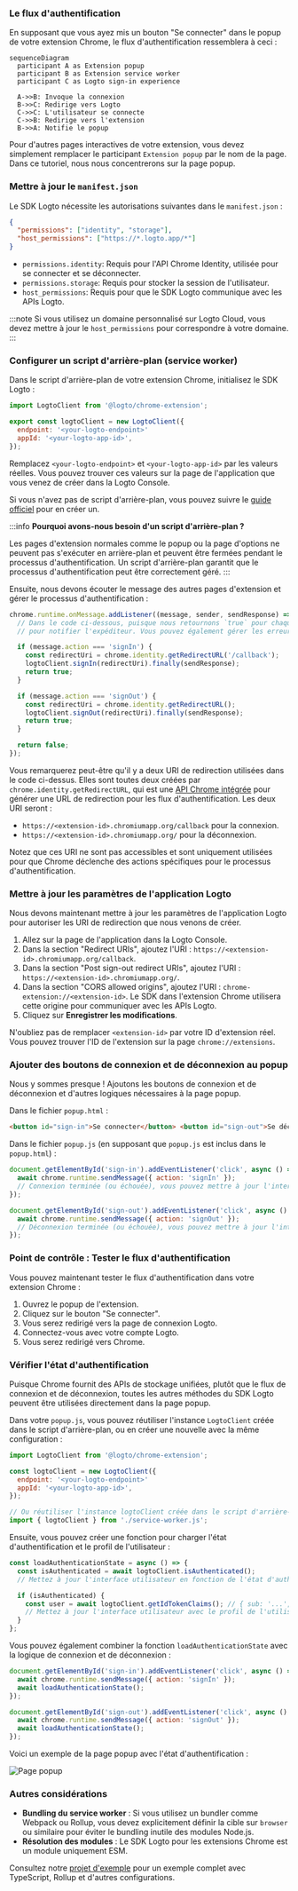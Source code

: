 
### Le flux d'authentification

En supposant que vous ayez mis un bouton "Se connecter" dans le popup de votre extension Chrome, le flux d'authentification ressemblera à ceci :

```mermaid
sequenceDiagram
  participant A as Extension popup
  participant B as Extension service worker
  participant C as Logto sign-in experience

  A->>B: Invoque la connexion
  B->>C: Redirige vers Logto
  C->>C: L'utilisateur se connecte
  C->>B: Redirige vers l'extension
  B->>A: Notifie le popup
```

Pour d'autres pages interactives de votre extension, vous devez simplement remplacer le participant `Extension popup` par le nom de la page. Dans ce tutoriel, nous nous concentrerons sur la page popup.

<RegardingRedirectBasedSignIn />

### Mettre à jour le `manifest.json`

Le SDK Logto nécessite les autorisations suivantes dans le `manifest.json` :

```json title="manifest.json"
{
  "permissions": ["identity", "storage"],
  "host_permissions": ["https://*.logto.app/*"]
}
```

- `permissions.identity`: Requis pour l'API Chrome Identity, utilisée pour se connecter et se déconnecter.
- `permissions.storage`: Requis pour stocker la session de l'utilisateur.
- `host_permissions`: Requis pour que le SDK Logto communique avec les APIs Logto.

:::note
Si vous utilisez un domaine personnalisé sur Logto Cloud, vous devez mettre à jour le `host_permissions` pour correspondre à votre domaine.
:::

### Configurer un script d'arrière-plan (service worker)

Dans le script d'arrière-plan de votre extension Chrome, initialisez le SDK Logto :

```js title="service-worker.js"
import LogtoClient from '@logto/chrome-extension';

export const logtoClient = new LogtoClient({
  endpoint: '<your-logto-endpoint>'
  appId: '<your-logto-app-id>',
});
```

Remplacez `<your-logto-endpoint>` et `<your-logto-app-id>` par les valeurs réelles. Vous pouvez trouver ces valeurs sur la page de l'application que vous venez de créer dans la Logto Console.

Si vous n'avez pas de script d'arrière-plan, vous pouvez suivre le [guide officiel](https://developer.chrome.com/docs/extensions/develop/concepts/service-workers/basics) pour en créer un.

:::info
**Pourquoi avons-nous besoin d'un script d'arrière-plan ?**

Les pages d'extension normales comme le popup ou la page d'options ne peuvent pas s'exécuter en arrière-plan et peuvent être fermées pendant le processus d'authentification. Un script d'arrière-plan garantit que le processus d'authentification peut être correctement géré.
:::

Ensuite, nous devons écouter le message des autres pages d'extension et gérer le processus d'authentification :

```js title="service-worker.js"
chrome.runtime.onMessage.addListener((message, sender, sendResponse) => {
  // Dans le code ci-dessous, puisque nous retournons `true` pour chaque action, nous devons appeler `sendResponse`
  // pour notifier l'expéditeur. Vous pouvez également gérer les erreurs ici, ou utiliser d'autres moyens pour notifier l'expéditeur.

  if (message.action === 'signIn') {
    const redirectUri = chrome.identity.getRedirectURL('/callback');
    logtoClient.signIn(redirectUri).finally(sendResponse);
    return true;
  }

  if (message.action === 'signOut') {
    const redirectUri = chrome.identity.getRedirectURL();
    logtoClient.signOut(redirectUri).finally(sendResponse);
    return true;
  }

  return false;
});
```

Vous remarquerez peut-être qu'il y a deux URI de redirection utilisées dans le code ci-dessus. Elles sont toutes deux créées par `chrome.identity.getRedirectURL`, qui est une [API Chrome intégrée](https://developer.chrome.com/docs/extensions/reference/api/identity#method-getRedirectURL) pour générer une URL de redirection pour les flux d'authentification. Les deux URI seront :

- `https://<extension-id>.chromiumapp.org/callback` pour la connexion.
- `https://<extension-id>.chromiumapp.org/` pour la déconnexion.

Notez que ces URI ne sont pas accessibles et sont uniquement utilisées pour que Chrome déclenche des actions spécifiques pour le processus d'authentification.

### Mettre à jour les paramètres de l'application Logto

Nous devons maintenant mettre à jour les paramètres de l'application Logto pour autoriser les URI de redirection que nous venons de créer.

1. Allez sur la page de l'application dans la Logto Console.
2. Dans la section "Redirect URIs", ajoutez l'URI : `https://<extension-id>.chromiumapp.org/callback`.
3. Dans la section "Post sign-out redirect URIs", ajoutez l'URI : `https://<extension-id>.chromiumapp.org/`.
4. Dans la section "CORS allowed origins", ajoutez l'URI : `chrome-extension://<extension-id>`. Le SDK dans l'extension Chrome utilisera cette origine pour communiquer avec les APIs Logto.
5. Cliquez sur **Enregistrer les modifications**.

N'oubliez pas de remplacer `<extension-id>` par votre ID d'extension réel. Vous pouvez trouver l'ID de l'extension sur la page `chrome://extensions`.

### Ajouter des boutons de connexion et de déconnexion au popup

Nous y sommes presque ! Ajoutons les boutons de connexion et de déconnexion et d'autres logiques nécessaires à la page popup.

Dans le fichier `popup.html` :

```html title="popup.html"
<button id="sign-in">Se connecter</button> <button id="sign-out">Se déconnecter</button>
```

Dans le fichier `popup.js` (en supposant que `popup.js` est inclus dans le `popup.html`) :

```js title="popup.js"
document.getElementById('sign-in').addEventListener('click', async () => {
  await chrome.runtime.sendMessage({ action: 'signIn' });
  // Connexion terminée (ou échouée), vous pouvez mettre à jour l'interface utilisateur ici.
});

document.getElementById('sign-out').addEventListener('click', async () => {
  await chrome.runtime.sendMessage({ action: 'signOut' });
  // Déconnexion terminée (ou échouée), vous pouvez mettre à jour l'interface utilisateur ici.
});
```

### Point de contrôle : Tester le flux d'authentification

Vous pouvez maintenant tester le flux d'authentification dans votre extension Chrome :

1. Ouvrez le popup de l'extension.
2. Cliquez sur le bouton "Se connecter".
3. Vous serez redirigé vers la page de connexion Logto.
4. Connectez-vous avec votre compte Logto.
5. Vous serez redirigé vers Chrome.

### Vérifier l'état d'authentification

Puisque Chrome fournit des APIs de stockage unifiées, plutôt que le flux de connexion et de déconnexion, toutes les autres méthodes du SDK Logto peuvent être utilisées directement dans la page popup.

Dans votre `popup.js`, vous pouvez réutiliser l'instance `LogtoClient` créée dans le script d'arrière-plan, ou en créer une nouvelle avec la même configuration :

```js title="popup.js"
import LogtoClient from '@logto/chrome-extension';

const logtoClient = new LogtoClient({
  endpoint: '<your-logto-endpoint>'
  appId: '<your-logto-app-id>',
});

// Ou réutiliser l'instance logtoClient créée dans le script d'arrière-plan
import { logtoClient } from './service-worker.js';
```

Ensuite, vous pouvez créer une fonction pour charger l'état d'authentification et le profil de l'utilisateur :

```js title="popup.js"
const loadAuthenticationState = async () => {
  const isAuthenticated = await logtoClient.isAuthenticated();
  // Mettez à jour l'interface utilisateur en fonction de l'état d'authentification

  if (isAuthenticated) {
    const user = await logtoClient.getIdTokenClaims(); // { sub: '...', email: '...', ... }
    // Mettez à jour l'interface utilisateur avec le profil de l'utilisateur
  }
};
```

Vous pouvez également combiner la fonction `loadAuthenticationState` avec la logique de connexion et de déconnexion :

```js title="popup.js"
document.getElementById('sign-in').addEventListener('click', async () => {
  await chrome.runtime.sendMessage({ action: 'signIn' });
  await loadAuthenticationState();
});

document.getElementById('sign-out').addEventListener('click', async () => {
  await chrome.runtime.sendMessage({ action: 'signOut' });
  await loadAuthenticationState();
});
```

Voici un exemple de la page popup avec l'état d'authentification :

![Page popup](./extension-popup.webp)

### Autres considérations

- **Bundling du service worker** : Si vous utilisez un bundler comme Webpack ou Rollup, vous devez explicitement définir la cible sur `browser` ou similaire pour éviter le bundling inutile des modules Node.js.
- **Résolution des modules** : Le SDK Logto pour les extensions Chrome est un module uniquement ESM.

Consultez notre [projet d'exemple](https://github.com/logto-io/js/tree/HEAD/packages/chrome-extension-sample) pour un exemple complet avec TypeScript, Rollup et d'autres configurations.
